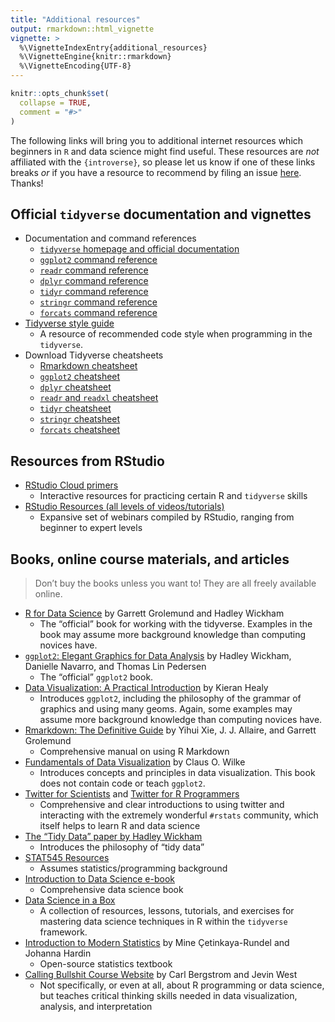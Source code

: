```yaml
---
title: "Additional resources"
output: rmarkdown::html_vignette
vignette: >
  %\VignetteIndexEntry{additional_resources}
  %\VignetteEngine{knitr::rmarkdown}
  %\VignetteEncoding{UTF-8}
---
```


```r
knitr::opts_chunk$set(
  collapse = TRUE,
  comment = "#>"
)
```

The following links will bring you to additional internet resources which beginners in `R` and data science might find useful. These resources are _not_ affiliated with the `{introverse}`, so please let us know if one of these links breaks _or_ if you have a resource to recommend by filing an issue [here](https://github.com/sjspielman/introverse/issues). Thanks!


## Official `tidyverse` documentation and vignettes

+ Documentation and command references
  + [`tidyverse` homepage and official documentation](https://www.tidyverse.org/)
  + [`ggplot2` command reference](https://ggplot2.tidyverse.org/reference/) 
  + [`readr` command reference](https://readr.tidyverse.org/reference/) 
  + [`dplyr` command reference](https://dplyr.tidyverse.org/reference/) 
  + [`tidyr` command reference](https://tidyr.tidyverse.org/reference/) 
  + [`stringr` command reference](https://stringr.tidyverse.org/reference/) 
  + [`forcats` command reference](https://forcats.tidyverse.org/reference/) 
    
+ [Tidyverse style guide](https://style.tidyverse.org/)
  + A resource of recommended code style when programming in the `tidyverse`. 

+ Download Tidyverse cheatsheets
  + [Rmarkdown cheatsheet](https://raw.githubusercontent.com/rstudio/cheatsheets/master/rmarkdown.pdf)
  + [`ggplot2` cheatsheet](https://raw.githubusercontent.com/rstudio/cheatsheets/master/data-visualization.pdf)
  + [`dplyr` cheatsheet](https://raw.githubusercontent.com/rstudio/cheatsheets/master/data-transformation.pdf)
  + [`readr` and `readxl` cheatsheet](https://raw.githubusercontent.com/rstudio/cheatsheets/master/data-import.pdf)
  + [`tidyr` cheatsheet](https://raw.githubusercontent.com/rstudio/cheatsheets/master/tidyr.pdf)
  + [`stringr` cheatsheet](https://raw.githubusercontent.com/rstudio/cheatsheets/master/strings.pdf)
  + [`forcats` cheatsheet](https://raw.githubusercontent.com/rstudio/cheatsheets/master/factors.pdf)

## Resources from RStudio

+ [RStudio Cloud primers](https://rstudio.cloud/learn/primers)
  + Interactive resources for practicing certain R and `tidyverse` skills
+ [RStudio Resources (all levels of videos/tutorials)](https://resources.rstudio.com/)
  + Expansive set of webinars compiled by RStudio, ranging from beginner to expert levels
    
## Books, online course materials, and articles

> Don't buy the books unless you want to! They are all freely available online.

+ [R for Data Science](https://r4ds.had.co.nz/) by Garrett Grolemund and Hadley Wickham
  + The "official" book for working with the tidyverse. Examples in the book may assume more background knowledge than computing novices have.
+ [`ggplot2`: Elegant Graphics for Data Analysis](https://ggplot2-book.org/index.html) by Hadley Wickham, Danielle Navarro, and Thomas Lin Pedersen
  + The "official" `ggplot2` book.
+ [Data Visualization: A Practical Introduction](https://socviz.co/) by Kieran Healy
  + Introduces `ggplot2`, including the philosophy of the grammar of graphics and using many geoms. Again, some examples may assume more background knowledge than computing novices have.
+ [Rmarkdown: The Definitive Guide](https://bookdown.org/yihui/rmarkdown/) by Yihui Xie, J. J. Allaire, and Garrett Grolemund
  + Comprehensive manual on using R Markdown
+ [Fundamentals of Data Visualization](https://clauswilke.com/dataviz) by Claus O. Wilke
  + Introduces concepts and principles in data visualization. This book does not contain code or teach `ggplot2`.
+ [Twitter for Scientists](https://t4scientists.com/) and  [Twitter for R Programmers](https://www.t4rstats.com/)
  + Comprehensive and clear introductions to using twitter and interacting with the extremely wonderful `#rstats` community, which itself helps to learn R and data science
+ [The "Tidy Data" paper by Hadley Wickham](https://vita.had.co.nz/papers/tidy-data.pdf)
  + Introduces the philosophy of "tidy data"
+ [STAT545 Resources](https://stat545.com/)
  + Assumes statistics/programming background
+ [Introduction to Data Science e-book](https://rafalab.github.io/dsbook/)
  + Comprehensive data science book
+ [Data Science in a Box](https://datasciencebox.org/index.html)
  + A collection of resources, lessons, tutorials, and exercises for mastering data science techniques in R within the `tidyverse` framework. 
+ [Introduction to Modern Statistics](https://openintro-ims.netlify.app/index.html) by Mine Çetinkaya-Rundel and Johanna Hardin
  + Open-source statistics textbook
+ [Calling Bullshit Course Website](https://callingbullshit.org/) by Carl Bergstrom and Jevin West
  + Not specifically, or even at all, about R programming or data science, but teaches critical thinking skills needed in data visualization, analysis, and interpretation
